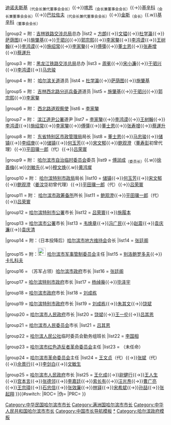 {{Navbox 
|name=哈尔滨市市长
|title=[[哈尔滨市]][[哈尔滨市市长列表|市长]]
|above=[[哈尔滨市政府]]
|state= {{{state|collapsed}}}
|selected={{{1}}}
|groupstyle=text-align:left;

|group1 = 附：[[哈尔滨自治公议会]]董事会会长
|list1  = [[贝尔克]]<sub>（会长兼董事会会长）</sub>{{→}}[[迪诺夫斯基]]<sub>（代会长兼代董事会会长）</sub>{{→}}[[喀恩]]<sub>（会长兼董事会会长）</sub>{{→}}[[基辛科]]<sub>（会长兼董事会会长）</sub>{{→}}[[巴拉佐夫]]<sub>（代会长兼代董事会会长）</sub>{{→}}[[金斯]]<sub>（会长）</sub>{{.w}}[[基辛科]]<sub>（董事会会长）</sub>

|group2 = 附：[[吉林铁路交涉总局]]总办
|list2  = [[方朗]]{{→}}[[文韫]]{{→}}[[杜学瀛]]{{→}}[[萨荫图]]{{→}}[[施肇基]]{{→}}[[于驷兴]]{{→}}[[郭宗熙]]{{→}}[[李家鏊]]{{→}}[[李鸿谟]]{{→}}[[王树翰]]{{→}}[[李鸿谟]]{{→}}[[施绍常]]{{→}}[[李家鏊]]{{→}}[[傅彊]]{{→}}[[董士恩]]{{→}}[[张寿增]]{{→}}[[蔡運升]]

|group3 = 附：[[黑龙江铁路交涉总局]]总办
|list3  = [[周冕 (清朝)|周冕]]{{→}}[[宋小濂]]{{→}}[[于驷兴]]{{→}}[[李鸿谟]]{{→}}[[马忠骏]]

|group4 = 附：{{Flagicon|QING}} [[哈尔滨关道]]道员
|list4  = [[杜学瀛]]{{→}}[[萨荫图]]{{→}}[[施肇基]]

|group5 = 附：{{Flagicon|QING}} [[吉林西北路分巡兵备道]]道员
|list5  = [[施肇基]]{{→}}[[于驷兴]]{{→}}[[郭宗熙]]{{→}}[[李家鏊]]

|group6 = 附：{{Flagicon|ROC|1912}} [[西北路道观察使]]
|list6  = [[李家鏊]]

|group7 = 附：{{Flagicon|ROC|1912}} [[滨江道尹公署]]道尹
|list7  = [[李家鏊]]{{→}}[[李鸿谟]]{{→}}[[王树翰]]{{→}}[[李鸿谟]]{{→}}[[施绍常]]{{→}}[[李家鏊]]{{→}}[[傅彊]]{{→}}[[董士恩]]{{→}}[[张寿增]]{{→}}[[蔡運升]]

|group8 = {{nowrap begin}}附：{{Flagicon|ROC|1912}}{{Flagicon|ROC}}{{Flagicon|Manchukuo}} [[东省特别区市政管理局]]局长{{nowrap end}}
|list8  = [[董士恩]]{{→}}[[马忠骏]]{{→}}[[储镇]]{{→}}[[李绍庚]]{{→}}[[储镇]]{{→}}[[何玉芳]]{{→}}[[宋文郁]]{{→}}[[鲍观澄]]（[[董寿彭]]初曾代理）{{→}}[[平田骥一郎]]（代）{{→}}[[吕荣寰]]

|group9 = 附：{{Flagicon|ROC|1912}} [[哈尔滨市自治临时委员会]]委员
|list9  = [[傅润成]]<sub>（委员长）</sub>{{.w}}[[徐善梅]]{{.w}}[[刘敏先]]{{.w}}[[穆文焕]]{{.w}}[[黄鸿墀]]

|group10 = 附：{{Flagicon|ROC|1912}}{{Flagicon|ROC}}{{Flagicon|Manchukuo}} [[哈尔滨特别市政局]]局长
|list10  = [[储镇]]{{→}}[[何玉芳]]{{→}}[[宋文郁]]{{→}}[[鲍观澄]]（[[姜汶华]]初曾代理）{{→}}[[平田骥一郎]]（代）{{→}}[[吕荣寰]]

|group11 = 附：{{Flagicon|Manchukuo}} [[哈尔滨市政筹备所]]所长
|list11  = [[鲍观澄]]{{→}}[[平田骥一郎]]（代）{{→}}[[吕荣寰]]

|group12 = {{Flagicon|Manchukuo}} [[哈尔滨特别市公署]]市长
|list12  = [[吕荣寰]]{{→}}[[施履本]]

|group13 = {{Flagicon|Manchukuo}} [[哈尔滨市公署]]市长
|list13  = [[韦焕章]]{{→}}[[冯广民]]{{→}}[[赵震]]{{→}}[[袁庆濂]]{{→}}[[袁庆清]]

|group14 = 附：（日本投降后）[[哈尔滨市地方维持会]]会长
|list14  = [[张廷阁]]

|group15 = 附：[[File:Red Army flag.svg|25px]] [[苏联红军哈尔滨市军事管制委员会|哈尔滨市军事管制委员会]]主任
|list15  = [[别洛鲍罗多夫]]{{→}}[[卡扎科夫]]

|group16 = （苏军占领）[[哈尔滨市政府]]市长
|list16  = [[张廷阁]]

|group17 = {{Flagicon|ROC}} [[哈尔滨特别市政府]]市长
|list17  = [[杨绰庵]]{{→}}[[毕泽宇]]

|group18 = {{Flagicon|ROC}} [[哈尔滨市政府]]市长
|list18  = [[刘达|刘成栋]]

|group19 = {{Flagicon|ROC}} [[哈尔滨特别市政府]]市长
|list19  = [[刘达|刘成栋]]{{→}}[[朱其文]]{{→}}[[饶斌]]

|group20 = {{Flagicon|ROC}}{{Flagicon|PRC}} [[哈尔滨市人民政府]]市长
|list20  = [[饶斌]]{{→}}[[王一伦]]{{→}}[[吕其恩]]

|group21 = {{Flagicon|PRC}} [[哈尔滨市人民委员会]]市长
|list21  = [[吕其恩]]

|group22 = {{Flagicon|PRC}} [[哈尔滨人民公社]]临时委员会勤务组班长
|list22  = [[李国相]]

|group23 = {{Flagicon|PRC}} [[哈尔滨市红色造反者革命委员会]]主任
|list23  = （未任命）

|group24 = {{Flagicon|PRC}} [[哈尔滨市革命委员会]]主任
|list24  = [[王文贞]]（代）{{→}}[[张斌 (解放军)|张斌]]（代）{{→}}[[佘景行]]{{→}}[[李剑白]]{{→}}[[文敏生]] 

|group25 = {{Flagicon|PRC}} [[哈尔滨市人民政府]]市长
|list25  = [[王化成 (1913年)|王化成]]{{→}}[[尉健行]]{{→}}[[王人生]]{{→}}[[宫本言]]{{→}}[[张德邻]]{{→}}[[李嘉廷]]{{→}}[[索长有]]{{→}}[[汪光焘]]{{→}}[[曹广亮]]{{→}}[[王宗璋]]{{→}}[[石忠信]]{{→}}[[张效廉]]{{→}}[[林铎 (1956年)|林铎]]{{→}}[[宋希斌]]{{→}}[[孙喆]]{{→}}[[张起翔]]
}}{{#switch:{{{1}}}
|ROC=[[Category:中华民国哈尔滨市市长]]
|伪=[[Category:满洲国哈尔滨市市长]]
|PRC=[[Category:中华人民共和国哈尔滨市市长]]
}}<noinclude>   
[[Category:中国市长导航模板]]
[[Category:哈尔滨市市长|*]]
[[Category:哈尔滨政府模板]]
</noinclude>